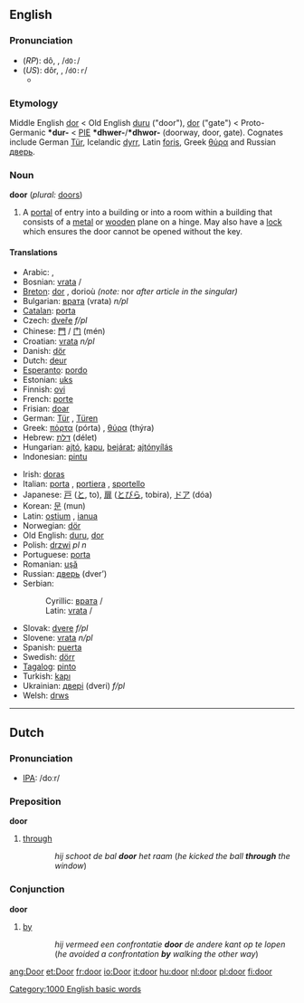 ==English==

{{rank|myself|morning|money|275|door|round|kind|form}}

=== Pronunciation ===
*(''RP''): dô, {{IPAchar|/dɔː/}}, /<tt>dO:</tt>/
*(''US''): dôr, {{IPAchar|/dɔːr/}}, /<tt>dO:r</tt>/
**{{IPAchar|[[rhymes:English:-ɔː(r)|Rhymes: -ɔː(r)]]}}

===Etymology===
Middle English [[dor]] < Old English [[duru]] ("door"), [[dor]] ("gate") < Proto-Germanic '''*dur-''' < [[PIE]] '''*dhwer-'''/'''*dhwor-''' (doorway, door, gate). Cognates include German [[Tür]], Icelandic [[dyrr]], Latin [[foris]], Greek [[θύρα]] and Russian [[дверь]].

=== Noun ===
'''door''' (''plural:'' [[doors]])

#A [[portal]] of entry into a building or into a room within a building that consists of a [[metal]] or [[wood]]en plane on a hinge. May also have a [[lock]] which ensures the door cannot be opened without the key.

==== Translations ====
{{top}}
*Arabic: {{ARchar|[[باب|بَابٌ]]}} {{IPAchar|(baːb)}} {{m}}, {{ARchar|[[باب|أبْوَاب]]}} {{IPAchar|(’abwáːb)}} {{p}}
*Bosnian: [[vrata]] {{f}} {{s}}/{{p}}
*[[Breton]]: [[dor]] {{f}}, dorioù {{p}} ''(note:'' nor ''after article in the singular)''
*Bulgarian: [[врата]] (vrata) ''n/pl''
*[[Catalan]]: [[porta]] {{f}}
*Czech: [[dveře]]  ''f/pl''
*Chinese: [[門]] / [[门]] (mén)
*Croatian: [[vrata]] ''n/pl''
*Danish: [[dör]]
*Dutch: [[deur]] {{f}}
*[[Esperanto]]: [[pordo]]
*Estonian: [[uks]]
*Finnish: [[ovi]]
*French: [[porte]] {{f}}
*Frisian: [[doar]]
*German: [[Tür]] {{f}}, [[Türen]] {{p}}
*Greek: [[πόρτα]] (pórta) {{f}}, [[θύρα]] (thýra) {{f}}
*Hebrew: [[דלת]] (délet) {{f}}
*Hungarian: [[ajtó]], [[kapu]], [[bejárat]]; [[ajtónyílás]]
*Indonesian: [[pintu]]
{{mid}}
*Irish: [[doras]]
*Italian: [[porta]] {{f}}, [[portiera]] {{f}}, [[sportello]] {{m}}
*Japanese: [[戸]] ([[と]], to), [[扉]] ([[とびら]], tobira), [[ドア]] (dóa)
*Korean: [[문]] (mun)
*Latin: [[ostium]] {{n}}, [[ianua]] {{f}}
*Norwegian: [[dör]]
*Old English: [[duru]], [[dor]]
*Polish: [[drzwi]] ''pl n''
*Portuguese: [[porta]] {{f}}
*Romanian: [[uşă]] {{f}}
*Russian: [[дверь]] (dver’) {{f}}
*Serbian:
*:Cyrillic: [[врата]] {{f}} {{s}}/{{p}}
*:Latin: [[vrata#Serbian|vrata]] {{f}} {{s}}/{{p}}
*Slovak: [[dvere]]  ''f/pl''
*Slovene: [[vrata]] ''n/pl''
*Spanish: [[puerta]] {{f}}
*Swedish: [[dörr]] {{c}}
*[[Tagalog]]: [[pinto]]
*Turkish: [[kapı]]
*Ukrainian: [[двері]] (dveri) ''f/pl''
*Welsh: [[drws]]
{{bottom}}


----

==Dutch==
=== Pronunciation ===
*[[w:IPA|IPA]]: /doːr/

=== Preposition ===
'''door'''
# [[through]]
::''hij schoot de bal '''door''' het raam'' (''he kicked the ball '''through''' the window'')

=== Conjunction ===
'''door'''
# [[by]]
::''hij vermeed een confrontatie '''door''' de andere kant op te lopen'' (''he avoided a confrontation '''by''' walking the other way'')

<!--
=== Adverb ===
'''door'''
# ... don't know how to explain this right now
-->

[[Category:1000 English basic words]]

[[ang:Door]]
[[et:Door]]
[[fr:door]]
[[io:Door]]
[[it:door]]
[[hu:door]]
[[nl:door]]
[[pl:door]]
[[fi:door]]